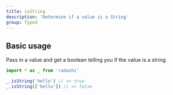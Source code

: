 ```yaml
---
title: isString
description: 'Determine if a value is a String'
group: Typed
---
```


## Basic usage

Pass in a value and get a boolean telling you if the value is a string.

```ts
import * as _ from 'radashi'

_.isString('hello') // => true
_.isString(['hello']) // => false
```
